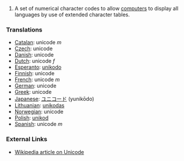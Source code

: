 #A set of numerical character codes to allow [[computer]]s to display all languages by use of extended character tables.

===Translations===
*[[Catalan]]: unicode ''m''
*[[Czech]]: unicode
*[[Danish]]: unicode
*[[Dutch]]: unicode ''f''
*[[Esperanto]]: [[unikodo]]
*[[Finnish]]: unicode
*[[French]]: unicode ''m''
*[[German]]: unicode
*[[Greek]]: unicode
*[[Japanese]]: [[ユニコード]] (yunikōdo)
*[[Lithuanian]]: [[unikodas]]
*[[Norwegian]]: unicode
*[[Polish]]: [[unikod]]
*[[Spanish]]: unicode ''m''

===External Links===
*[[en:Unicode|Wikipedia article on Unicode]]